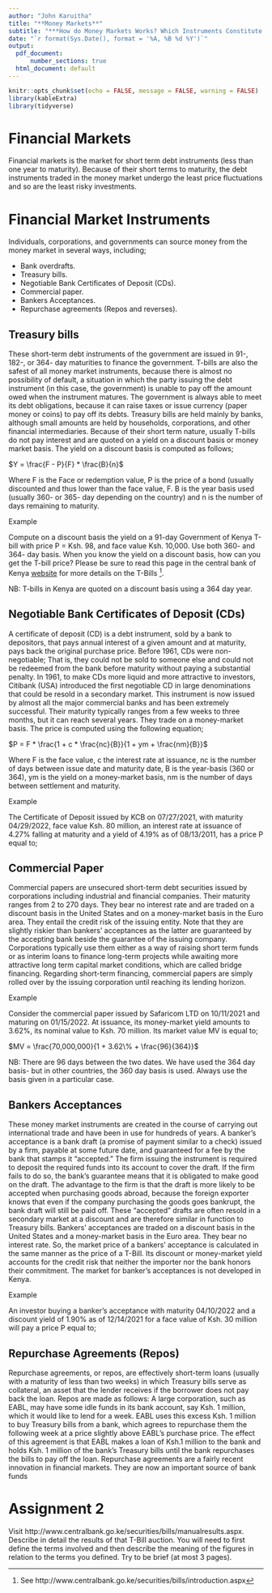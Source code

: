```yaml
---
author: "John Karuitha"
title: "**Money Markets**"
subtitle: "***How do Money Markets Works? Which Instruments Constitute the Money Market***"
date: "`r format(Sys.Date(), format = '%A, %B %d %Y')`"
output:
  pdf_document:
      number_sections: true
  html_document: default
---
```


```r
knitr::opts_chunk$set(echo = FALSE, message = FALSE, warning = FALSE)
library(kableExtra)
library(tidyverse)
```

# **Financial Markets**

Financial markets is the market for short term debt instruments (less than one year to maturity). Because of their short terms to maturity, the debt instruments traded in the money market undergo the least price fluctuations and so are the least risky investments.

# **Financial Market Instruments**

Individuals, corporations, and governments can source money from the money market in several ways, including;

- Bank overdrafts.
- Treasury bills.
- Negotiable Bank Certificates of Deposit (CDs).
- Commercial paper.
- Bankers Acceptances.
- Repurchase agreements (Repos and reverses).



## Treasury bills

These short-term debt instruments of the government are issued in 91-, 182-, or 364- day maturities to finance the government. T-bills are also the safest of all money market instruments, because there is almost no possibility of default, a situation in which the party issuing the debt instrument (in this case, the government) is unable to pay off the amount owed when the instrument matures. The government is always able to meet its debt obligations, because it can raise taxes or issue currency (paper money or coins) to pay off its debts. Treasury bills are held mainly by banks, although small amounts are held by households, corporations, and other financial intermediaries. Because of their short term nature, usually T-bills do not pay interest and are quoted on a yield on a
discount basis or money market basis. The yield on a discount basis is computed as follows;


$Y = \frac{F - P}{F} * \frac{B}{n}$

Where F is the Face or redemption value, P is the price of a bond (usually discounted and thus lower than the face value, F. B is the year basis used (usually 360- or 365- day depending on the country) and n is the number of days remaining to maturity.


Example

Compute on a discount basis the yield on a 91-day Government of Kenya T-bill with price P = Ksh. 98, and face value Ksh. 10,000. Use both 360- and 364- day basis.
When you know the yield on a discount basis, how can you get the T-bill price?
Please be sure to read this page in the central bank of Kenya [website](http://www.centralbank.go.ke/securities/bills/introduction.aspx)
 for more details on the T-Bills ^[See http://www.centralbank.go.ke/securities/bills/introduction.aspx].

NB: T-bills in Kenya are quoted on a discount basis using a 364 day year.


## Negotiable Bank Certificates of Deposit (CDs)

A certificate of deposit (CD) is a debt instrument, sold by a bank to depositors, that pays annual interest of a given amount and at maturity, pays back the original purchase price. Before 1961, CDs were non-negotiable; That is, they could not be sold to someone else and could not be redeemed from the bank before maturity without paying a substantial penalty. In 1961, to make CDs more liquid and more
attractive to investors, Citibank (USA) introduced the first negotiable CD in large denominations that could be resold in a secondary market. This instrument is now issued by almost all the major commercial banks and has been extremely successful.
Their maturity typically ranges from a few weeks to three months, but it can reach several years. They trade on a money-market basis. The price is computed using the following equation;


$P = F * \frac{1 + c * \frac{nc}{B}}{1 + ym + \frac{nm}{B}}$

Where F is the face value, c the interest rate at issuance, nc is the number of days between issue date and maturity date, B is the year-basis (360 or 364), ym is the yield on a money-market basis, nm is the number of days between settlement and maturity.

Example

The Certificate of Deposit issued by KCB on 07/27/2021, with maturity 04/29/2022, face value Ksh. 80 million, an interest rate at issuance of 4.27% falling at maturity and a yield of 4.19% as of 08/13/2011, has a price P equal to;


## Commercial Paper

Commercial papers are unsecured short-term debt securities issued by corporations including industrial and financial companies. Their maturity ranges from 2 to 270 days. They bear no interest rate and are traded on a discount basis in the United States and on a money-market basis in the Euro area. They entail the credit risk of the issuing entity. Note that they are slightly riskier than bankers’ acceptances as the latter are guaranteed by the accepting bank beside the guarantee of the issuing company. Corporations typically use them either as a way of raising short term funds or as interim loans to finance long-term projects while awaiting more attractive long term capital market conditions, which are called bridge financing. Regarding short-term financing, commercial papers are simply rolled over by the issuing corporation until reaching its lending horizon.

Example

Consider the commercial paper issued by Safaricom LTD on 10/11/2021 and maturing on 01/15/2022. At issuance, its money-market yield amounts to 3.62%, its nominal value to Ksh. 70 million. Its market value MV is equal to;

$MV = \frac{70,000,000}{1 + 3.62\% + \frac{96}{364}}$

NB: There are 96 days between the two dates. We have used the 364 day basis- but in other countries, the 360 day basis is used. Always use the basis given in a particular case.


## Bankers Acceptances

These money market instruments are created in the course of carrying out international trade and have been in use for hundreds of years. A banker’s acceptance is a bank draft (a promise of payment similar to a check) issued by a firm, payable at some future date, and guaranteed for a fee by the bank that stamps it “accepted.” The firm issuing the instrument is required to deposit the required funds into its account to cover the draft. If the firm fails to do so, the bank’s guarantee means that it is obligated to make good on the draft. The advantage to the firm is that the draft is more likely to be accepted when purchasing goods abroad, because the foreign exporter knows that even if the company purchasing the goods goes bankrupt, the bank draft will still be paid off. These “accepted” drafts are often resold in a secondary market at a discount and are therefore similar in function to Treasury bills. Bankers’ acceptances are traded on a discount basis in the United States and a money-market basis in the Euro area. They bear no interest rate. So, the market price of a bankers’ acceptance is calculated in the same manner as the price of a T-Bill. Its discount or money-market yield accounts for the credit risk that neither the importer nor the bank honors their commitment. The market for banker’s acceptances is not developed in Kenya.

Example

An investor buying a banker’s acceptance with maturity 04/10/2022 and a discount yield of 1.90% as of 12/14/2021 for a face value of Ksh. 30 million will pay a price P equal to;


## Repurchase Agreements (Repos)

Repurchase agreements, or repos, are effectively short-term loans (usually with a maturity of less than two weeks) in which Treasury bills serve as collateral, an asset that the lender receives if the borrower does not pay back the loan. Repos are made as follows: A large corporation, such as EABL, may have
some idle funds in its bank account, say Ksh. 1 million, which it would like to lend for a week. EABL uses this excess Ksh. 1 million to buy Treasury bills from a bank, which agrees to repurchase them the following week at a price slightly above EABL’s purchase price. The effect of this agreement is that EABL makes a loan of Ksh.1 million to the bank and holds Ksh. 1 million of the bank’s Treasury bills until the bank repurchases the bills to pay off the loan. Repurchase agreements are a fairly recent innovation in financial markets. They are now an important source of bank funds

# **Assignment 2**

Visit http://www.centralbank.go.ke/securities/bills/manualresults.aspx. Describe in detail the results of that T-Bill auction. You will need to first define the terms involved and then describe the meaning of the figures in relation to the terms you defined. Try to be brief (at most 3 pages).

